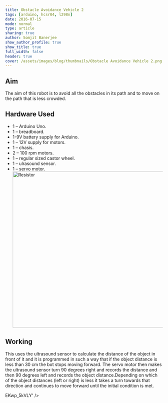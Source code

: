 ```yaml
---
title: Obstacle Avoidance Vehicle 2
tags: [arduino, hcsr04, l298n]
date: 2016-07-15
mode: normal
type: article
sharing: true
author: Somjit Banerjee
show_author_profile: true
show_title: true
full_width: false
header: true
cover: /assets/images/blog/thumbnails/Obstacle Avoidance Vehicle 2.png
---
```


## Aim

The aim of this robot is to avoid all the obstacles in its path and to move on the path that is less crowded.

## Hardware Used

- 1 – Arduino Uno.
- 1 – breadboard.
- 1-9V battery supply for Arduino.
- 1 – 12V supply for motors.
- 1 – chasis.
- 2 – 100 rpm motors.
- 1 – regular sized castor wheel.
- 1 – ulrasound sensor.
- 1 – servo motor.
  <Image src="/assets/images/blog/thumbnails/Obstacle Avoidance Vehicle 2.png" alt="Resistor" width='500' height='500'>

## Working

This uses the ultrasound sensor to calculate the distance of the object in front of it and it is programmed in such a way that if the object distance is less than 30 cm the bot stops moving forward. The servo motor then makes the ultrasound sensor turn 90 degrees right and records the distance and then 90 degrees left and records the object distance.Depending on which of the object distances (left or right) is less it takes a turn towards that direction and continues to move forward until the initial condition is met.

<EmbedItem url="https://www.youtube.com/embed/nEKwp_5kVLY" />

EKwp_5kVLY' />
